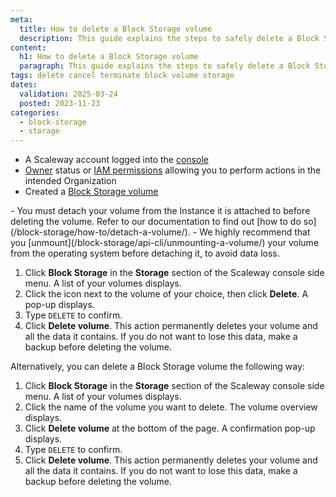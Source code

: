 ```yaml
---
meta:
  title: How to delete a Block Storage volume
  description: This guide explains the steps to safely delete a Block Storage volume from your Scaleway account.
content:
  h1: How to delete a Block Storage volume
  paragraph: This guide explains the steps to safely delete a Block Storage volume from your Scaleway account.
tags: delete cancel terminate block volume storage
dates:
  validation: 2025-03-24
  posted: 2023-11-23
categories:
  - block-storage
  - storage
---
```


<Macro id="requirements" />

- A Scaleway account logged into the [console](https://console.scaleway.com)
- [Owner](/iam/concepts/#owner) status or [IAM permissions](/iam/concepts/#permission) allowing you to perform actions in the intended Organization
- Created a [Block Storage volume](/block-storage/how-to/create-a-volume/)

<Message type="important">
  - You must detach your volume from the Instance it is attached to before deleting the volume. Refer to our documentation to find out [how to do so](/block-storage/how-to/detach-a-volume/).
  - We highly recommend that you [unmount](/block-storage/api-cli/unmounting-a-volume/) your volume from the operating system before detaching it, to avoid data loss.
</Message>

1. Click **Block Storage** in the **Storage** section of the Scaleway console side menu. A list of your volumes displays.
2. Click the <Icon name="more" /> icon next to the volume of your choice, then click **Delete**. A pop-up displays.
3. Type `DELETE` to confirm.
4. Click **Delete volume**.
    <Message type="important">
      This action permanently deletes your volume and all the data it contains. If you do not want to lose this data, make a backup before deleting the volume.
    </Message>

Alternatively, you can delete a Block Storage volume the following way:

1. Click **Block Storage** in the **Storage** section of the Scaleway console side menu. A list of your volumes displays.
3. Click the name of the volume you want to delete. The volume overview displays.
4. Click **Delete volume** at the bottom of the page. A confirmation pop-up displays.
5. Type `DELETE` to confirm.
6. Click **Delete volume**.
    <Message type="important">
      This action permanently deletes your volume and all the data it contains. If you do not want to lose this data, make a backup before deleting the volume.
    </Message>